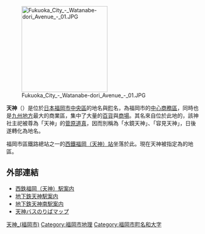 [[File:Fukuoka_City_-_Watanabe-dori_Avenue_-_01.JPG|225px]]

'''天神'''（{{jpn|j=天神|hg=てんじん|rm=tenjin|f=y}}）是位於[[日本|日本]][[福岡市|福岡市]][[中央區_(福岡市)|中央區]]的地名與[[町_(行政區劃)|町]]名，為福岡市的[[中心商務區|中心商務區]]，同時也是[[九州地方|九州地方]]最大的商業區，集中了大量的[[百貨|百貨]]與[[商場|商場]]。其名來自位於此地的{{link-ja|水鏡天滿宮|水鏡天満宮}}，該神社主祀被尊為「天神」的[[菅原道真|菅原道真]]，因而別稱為「水鏡天神」、「容見天神」，日後遂轉化為地名。

福岡市區鐵路總站之一的[[西鐵福岡（天神）車站|西鐵福岡（天神）站]]坐落於此。現在天神被指定為{{link-ja|路上吸菸禁止條例|路上喫煙禁止条例|禁止戶外吸菸}}的地區。

== 外部連結 ==
{{Commons category|Chuo-ku, Fukuoka|福岡市（中央区）}}
*[http://www.ensen24.jp/fukuoka/ 西鉄福岡（天神）駅案内]{{Wayback|url=http://www.ensen24.jp/fukuoka/ |date=20180114184130 }}
*[https://web.archive.org/web/20141230042422/http://subway.city.fukuoka.lg.jp/eki/stations/tenjin_heimen.html 地下鉄天神駅案内]
*[https://web.archive.org/web/20141230052113/http://subway.city.fukuoka.lg.jp/eki/stations/tenjinminami_heimen.html 地下鉄天神南駅案内]
*[https://web.archive.org/web/20131231091714/http://jik.nnr.co.jp/cgi-bin/Tschedule/comon.exe?pwd=h%2Ftenjin.pwd&mod=F&from=&to= 天神バスのりばマップ]

{{日本地理小作品}}

[[Category:天神_(福岡市)|]]
[[Category:福岡市地理|Category:福岡市地理]]
[[Category:福岡市町名和大字|Category:福岡市町名和大字]]